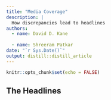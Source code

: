 ```yaml
---
title: "Media Coverage"
description: |
  How discrepancies lead to headlines
authors:
  - name: David D. Kane
    
  - name: Shreeram Patkar
date: "`r Sys.Date()`"
output: distill::distill_article
---
```


```r
knitr::opts_chunk$set(echo = FALSE)
```

## The Headlines

  
